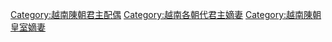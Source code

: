 [[Category:越南陳朝君主配偶|Category:越南陳朝君主配偶]]
[[Category:越南各朝代君主嫡妻|Category:越南各朝代君主嫡妻]]
[[Category:越南陳朝皇室嫡妻|Category:越南陳朝皇室嫡妻]]